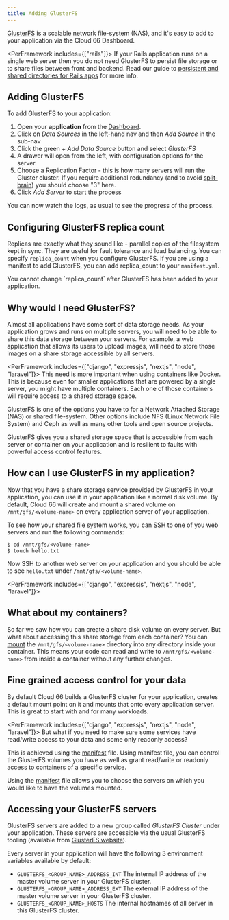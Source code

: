 ```yaml
---
title: Adding GlusterFS
---
```


[GlusterFS](https://www.gluster.org/) is a scalable network file-system (NAS), and it's easy to add to your application via the Cloud 66 Dashboard.

<PerFramework includes={["rails"]}>
If your Rails application runs on a single web server then you do not need GlusterFS to persist file storage or to share files between front and backend. Read our guide to [persistent and shared directories for Rails apps](/docs/build-and-config/rails-shared-directories) for more info.
</PerFramework>

## Adding GlusterFS

To add GlusterFS to your application:

1. Open your **application** from the [Dashboard](https://app.cloud66.com/dashboard).
2. Click on *Data Sources* in the left-hand nav and then *Add Source* in the sub-nav
3. Click the green *+ Add Data Source* button and select *GlusterFS*
4. A drawer will open from the left, with configuration options for the server.
5. Choose a Replication Factor - this is how many servers will run the Gluster cluster. If you require additional redundancy (and to avoid [split-brain](https://docs.gluster.org/en/main/Administrator-Guide/Split-brain-and-ways-to-deal-with-it/)) you should choose "3" here.
6. Click *Add Server* to start the process

You can now watch the logs, as usual to see the progress of the process.

## Configuring GlusterFS replica count

Replicas are exactly what they sound like - parallel copies of the filesystem kept in sync. They are useful for fault tolerance and load balancing. You can specify `replica_count` when you configure GlusterFS. If you are using a manifest to add GlusterFS, you can add replica_count to your `manifest.yml`.

<Callout type="warning" title="Replica count cannot be changed">
You cannot change `replica_count` after GlusterFS has been added to your application.
</Callout>

## Why would I need GlusterFS?

Almost all applications have some sort of data storage needs. As your application grows and runs on multiple servers, you will need to be able to share this data storage between your servers. For example, a web application that allows its users to upload images, will need to store those images on a share storage accessible by all servers. 

<PerFramework includes={["django", "expressjs", "nextjs", "node", "laravel"]}>
This need is more important when using containers like Docker. This is because even for smaller applications that are powered by a single server, you might have multiple containers. Each one of those containers will require access to a shared storage space.
</PerFramework>

GlusterFS is one of the options you have to for a Network Attached Storage (NAS) or shared file-system. Other options include NFS (Linux Network File System) and Ceph as well as many other tools and open source projects.

GlusterFS gives you a shared storage space that is accessible from each server or container on your application and is resilient to faults with powerful access control features.

## How can I use GlusterFS in my application?

Now that you have a share storage service provided by GlusterFS in your application, you can use it in your application like a normal disk volume. By default, Cloud 66 will create and mount a shared volume on `/mnt/gfs/<volume-name>` on every application server of your application. 

To see how your shared file system works, you can SSH to one of you web servers and run the following commands:

```shell
$ cd /mnt/gfs/<volume-name>
$ touch hello.txt
```

Now SSH to another web server on your application and you should be able to see `hello.txt` under `/mnt/gfs/<volume-name>`.

<PerFramework includes={["django", "expressjs", "nextjs", "node", "laravel"]}>
## What about my containers?
So far we saw how you can create a share disk volume on every server. But what about accessing this share storage from each container? You can [mount](/docs/build-and-config/service-storage) the `/mnt/gfs/<volume-name>` directory into any directory inside your container. This means your code can read and write to `/mnt/gfs/<volume-name>` from inside a container without any further changes.
</PerFramework>

## Fine grained access control for your data
By default Cloud 66 builds a GlusterFS cluster for your application, creates a default mount point on it and mounts that onto every application server. This is great to start with and for many workloads.

<PerFramework includes={["django", "expressjs", "nextjs", "node", "laravel"]}>
But what if you need to make sure some services have read/write access to your data and some only readonly access?

This is achieved using the [manifest](/docs/manifest/building-a-manifest-file) file. Using manifest file, you can control the GlusterFS volumes you have as well as grant read/write or readonly access to containers of a specific service.
</PerFramework>

Using the [manifest](/docs/manifest/building-a-manifest-file) file allows you to choose the servers on which you would like to have the volumes mounted.
 
## Accessing your GlusterFS servers
GlusterFS servers are added to a new group called _GlusterFS Cluster_ under your application. These servers are accessible via the usual GlusterFS tooling (available from [GlusterFS website](https://www.gluster.org/)).

Every server in your application will have the following 3 environment variables available by default:

- `GLUSTERFS_<GROUP_NAME>_ADDRESS_INT` The internal IP address of the master volume server in your GlusterFS cluster.
- `GLUSTERFS_<GROUP_NAME>_ADDRESS_EXT` The external IP address of the master volume server in your GlusterFS cluster.
- `GLUSTERFS_<GROUP_NAME>_HOSTS` The internal hostnames of all server in this GlusterFS cluster.
